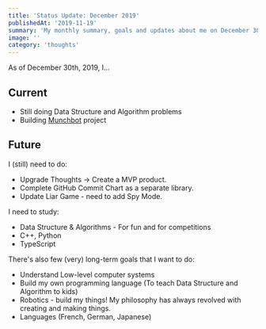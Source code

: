 ```yaml
---
title: 'Status Update: December 2019'
publishedAt: '2019-11-19'
summary: 'My monthly summary, goals and updates about me on December 30th, 2019'
image: ''
category: 'thoughts'
---
```

As of December 30th, 2019, I...

## Current

* Still doing Data Structure and Algorithm problems
* Building [Munchbot](https://github.com/Munchbot-io/munchbot-node-js) project

## Future

I (still) need to do:

* Upgrade Thoughts -> Create a MVP product.
* Complete GitHub Commit Chart as a separate library.
* Update Liar Game - need to add Spy Mode.

I need to study:

* Data Structure & Algorithms - For fun and for competitions
* C++, Python
* TypeScript

There's also few (very) long-term goals that I want to do:

* Understand Low-level computer systems
* Build my own programming language (To teach Data Structure and Algorithm to kids)
* Robotics - build my things! My philosophy has always revolved with creating and making things.
* Languages (French, German, Japanese)
